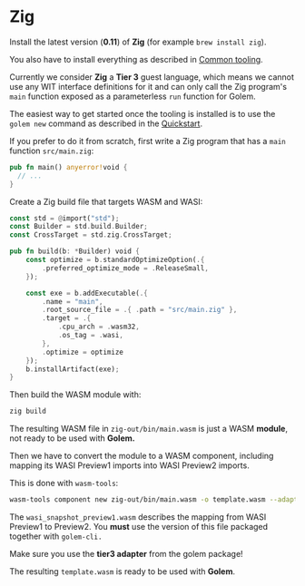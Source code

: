 
# Zig

Install the latest version (**0.11**) of **Zig** (for example `brew install zig`).

You also have to install everything as described in [Common tooling](/docs/building-templates/common-tooling).

Currently we consider **Zig** a **Tier 3** guest language, which means we cannot use any WIT interface definitions for it and can only call the Zig program's `main` function exposed as a parameterless `run` function for Golem.

The easiest way to get started once the tooling is installed is to use the `golem new` command as described in the [Quickstart](/docs/quickstart).

If you prefer to do it from scratch, first write a Zig program that has a `main` function `src/main.zig`:

```rust
pub fn main() anyerror!void {
  // ...
}
```

Create a Zig build file that targets WASM and WASI:

```rust
const std = @import("std");
const Builder = std.build.Builder;
const CrossTarget = std.zig.CrossTarget;

pub fn build(b: *Builder) void {
    const optimize = b.standardOptimizeOption(.{
        .preferred_optimize_mode = .ReleaseSmall,
    });

    const exe = b.addExecutable(.{
        .name = "main",
        .root_source_file = .{ .path = "src/main.zig" },
        .target = .{
            .cpu_arch = .wasm32,
            .os_tag = .wasi,
        },
        .optimize = optimize
    });
    b.installArtifact(exe);
}
```

Then build the WASM module with:

```bash
zig build
```

The resulting WASM file in `zig-out/bin/main.wasm` is just a WASM **module**, not ready to be used with **Golem.**

Then we have to convert the module to a WASM component, including mapping its WASI Preview1 imports into WASI Preview2 imports.

This is done with `wasm-tools`:

```bash
wasm-tools component new zig-out/bin/main.wasm -o template.wasm --adapt tier3/wasi_snapshot_preview1.wasm
```

The `wasi_snapshot_preview1.wasm` describes the mapping from WASI Preview1 to Preview2. You **must** use the version of this file packaged together with `golem-cli.`

<Callout>Make sure you use the **tier3 adapter** from the golem package!</Callout>

The resulting `template.wasm` is ready to be used with **Golem**.
